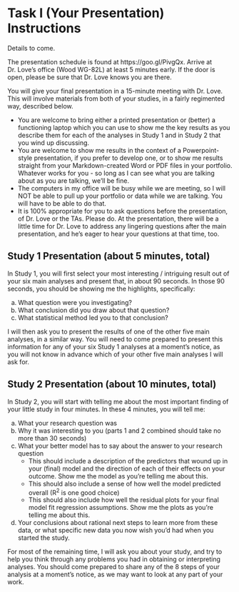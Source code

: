 # Task I (Your Presentation) Instructions {#taskI}

Details to come.

The presentation schedule is found at https://goo.gl/PivgQx. Arrive at Dr. Love's office (Wood WG-82L) at least 5 minutes early. If the door is open, please be sure that Dr. Love knows you are there.

You will give your final presentation in a 15-minute meeting with Dr. Love. This will involve materials from both of your studies, in a fairly regimented way, described below.

- You are welcome to bring either a printed presentation or (better) a functioning laptop which you can use to show me the key results as you describe them for each of the analyses in Study 1 and in Study 2 that you wind up discussing.
- You are welcome to show me results in the context of a Powerpoint-style presentation, if you prefer to develop one, or to show me results straight from your Markdown-created Word or PDF files in your portfolio. Whatever works for you - so long as I can see what you are talking about as you are talking, we'll be fine.
- The computers in my office will be busy while we are meeting, so I will NOT be able to pull up your portfolio or data while we are talking. You will have to be able to do that.
- It is 100% appropriate for you to ask questions before the presentation, of Dr. Love or the TAs. Please do. At the presentation, there will be a little time for Dr. Love to address any lingering questions after the main presentation, and he's eager to hear your questions at that time, too.

## Study 1 Presentation (about 5 minutes, total)

In Study 1, you will first select your most interesting / intriguing result out of your six main analyses and present that, in about 90 seconds. In those 90 seconds, you should be showing me the highlights, specifically:

a. What question were you investigating?
b. What conclusion did you draw about that question?
c. What statistical method led you to that conclusion?

I will then ask you to present the results of one of the other five main analyses, in a similar way. You will need to come prepared to present this information for any of your six Study 1 analyses at a moment's notice, as you will not know in advance which of your other five main analyses I will ask for.

## Study 2 Presentation (about 10 minutes, total)

In Study 2, you will start with telling me about the most important finding of your little study in four minutes. In these 4 minutes, you will tell me:

a. What your research question was
b. Why it was interesting to you (parts 1 and 2 combined should take no more than 30 seconds)
c. What your better model has to say about the answer to your research question
    + This should include a description of the predictors that wound up in your (final) model and the direction of each of their effects on your outcome. Show me the model as you're telling me about this.
    + This should also include a sense of how well the model predicted overall (R^2^ is one good choice)
    + This should also include how well the residual plots for your final model fit regression assumptions. Show me the plots as you're telling me about this.
d. Your conclusions about rational next steps to learn more from these data, or what specific new data you now wish you'd had when you started the study.

For most of the remaining time, I will ask you about your study, and try to help you think through any problems you had in obtaining or interpreting analyses. You should come prepared to share any of the 8 steps of your analysis at a moment's notice, as we may want to look at any part of your work.
